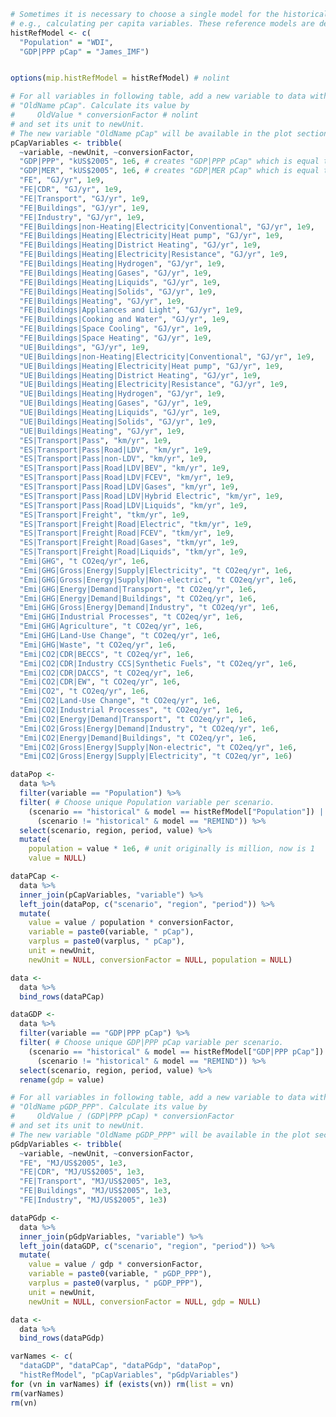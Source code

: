 ```r
# Sometimes it is necessary to choose a single model for the historical data,
# e.g., calculating per capita variables. These reference models are defined here.
histRefModel <- c(
  "Population" = "WDI",
  "GDP|PPP pCap" = "James_IMF")


options(mip.histRefModel = histRefModel) # nolint
```


```r
# For all variables in following table, add a new variable to data with the name
# "OldName pCap". Calculate its value by
#     OldValue * conversionFactor # nolint
# and set its unit to newUnit.
# The new variable "OldName pCap" will be available in the plot sections.
pCapVariables <- tribble(
  ~variable, ~newUnit, ~conversionFactor,
  "GDP|PPP", "kUS$2005", 1e6, # creates "GDP|PPP pCap" which is equal to reported variable "GDP|per capita|PPP"
  "GDP|MER", "kUS$2005", 1e6, # creates "GDP|MER pCap" which is equal to reported variable "GDP|per capita|MER"
  "FE", "GJ/yr", 1e9,
  "FE|CDR", "GJ/yr", 1e9,
  "FE|Transport", "GJ/yr", 1e9,
  "FE|Buildings", "GJ/yr", 1e9,
  "FE|Industry", "GJ/yr", 1e9,
  "FE|Buildings|non-Heating|Electricity|Conventional", "GJ/yr", 1e9, 
  "FE|Buildings|Heating|Electricity|Heat pump", "GJ/yr", 1e9,
  "FE|Buildings|Heating|District Heating", "GJ/yr", 1e9,
  "FE|Buildings|Heating|Electricity|Resistance", "GJ/yr", 1e9,
  "FE|Buildings|Heating|Hydrogen", "GJ/yr", 1e9,
  "FE|Buildings|Heating|Gases", "GJ/yr", 1e9,
  "FE|Buildings|Heating|Liquids", "GJ/yr", 1e9,
  "FE|Buildings|Heating|Solids", "GJ/yr", 1e9,
  "FE|Buildings|Heating", "GJ/yr", 1e9,
  "FE|Buildings|Appliances and Light", "GJ/yr", 1e9,
  "FE|Buildings|Cooking and Water", "GJ/yr", 1e9,
  "FE|Buildings|Space Cooling", "GJ/yr", 1e9,
  "FE|Buildings|Space Heating", "GJ/yr", 1e9,
  "UE|Buildings", "GJ/yr", 1e9,
  "UE|Buildings|non-Heating|Electricity|Conventional", "GJ/yr", 1e9, 
  "UE|Buildings|Heating|Electricity|Heat pump", "GJ/yr", 1e9,
  "UE|Buildings|Heating|District Heating", "GJ/yr", 1e9,
  "UE|Buildings|Heating|Electricity|Resistance", "GJ/yr", 1e9,
  "UE|Buildings|Heating|Hydrogen", "GJ/yr", 1e9,
  "UE|Buildings|Heating|Gases", "GJ/yr", 1e9,
  "UE|Buildings|Heating|Liquids", "GJ/yr", 1e9,
  "UE|Buildings|Heating|Solids", "GJ/yr", 1e9,
  "UE|Buildings|Heating", "GJ/yr", 1e9,
  "ES|Transport|Pass", "km/yr", 1e9,
  "ES|Transport|Pass|Road|LDV", "km/yr", 1e9,
  "ES|Transport|Pass|non-LDV", "km/yr", 1e9,
  "ES|Transport|Pass|Road|LDV|BEV", "km/yr", 1e9,
  "ES|Transport|Pass|Road|LDV|FCEV", "km/yr", 1e9,
  "ES|Transport|Pass|Road|LDV|Gases", "km/yr", 1e9,
  "ES|Transport|Pass|Road|LDV|Hybrid Electric", "km/yr", 1e9,
  "ES|Transport|Pass|Road|LDV|Liquids", "km/yr", 1e9,
  "ES|Transport|Freight", "tkm/yr", 1e9,
  "ES|Transport|Freight|Road|Electric", "tkm/yr", 1e9,
  "ES|Transport|Freight|Road|FCEV", "tkm/yr", 1e9,
  "ES|Transport|Freight|Road|Gases", "tkm/yr", 1e9,
  "ES|Transport|Freight|Road|Liquids", "tkm/yr", 1e9,
  "Emi|GHG", "t CO2eq/yr", 1e6,
  "Emi|GHG|Gross|Energy|Supply|Electricity", "t CO2eq/yr", 1e6,
  "Emi|GHG|Gross|Energy|Supply|Non-electric", "t CO2eq/yr", 1e6,
  "Emi|GHG|Energy|Demand|Transport", "t CO2eq/yr", 1e6,
  "Emi|GHG|Energy|Demand|Buildings", "t CO2eq/yr", 1e6,
  "Emi|GHG|Gross|Energy|Demand|Industry", "t CO2eq/yr", 1e6,
  "Emi|GHG|Industrial Processes", "t CO2eq/yr", 1e6,
  "Emi|GHG|Agriculture", "t CO2eq/yr", 1e6,
  "Emi|GHG|Land-Use Change", "t CO2eq/yr", 1e6,
  "Emi|GHG|Waste", "t CO2eq/yr", 1e6,
  "Emi|CO2|CDR|BECCS", "t CO2eq/yr", 1e6,
  "Emi|CO2|CDR|Industry CCS|Synthetic Fuels", "t CO2eq/yr", 1e6,
  "Emi|CO2|CDR|DACCS", "t CO2eq/yr", 1e6,
  "Emi|CO2|CDR|EW", "t CO2eq/yr", 1e6,
  "Emi|CO2", "t CO2eq/yr", 1e6,
  "Emi|CO2|Land-Use Change", "t CO2eq/yr", 1e6,
  "Emi|CO2|Industrial Processes", "t CO2eq/yr", 1e6,
  "Emi|CO2|Energy|Demand|Transport", "t CO2eq/yr", 1e6,
  "Emi|CO2|Gross|Energy|Demand|Industry", "t CO2eq/yr", 1e6,
  "Emi|CO2|Energy|Demand|Buildings", "t CO2eq/yr", 1e6,
  "Emi|CO2|Gross|Energy|Supply|Non-electric", "t CO2eq/yr", 1e6,
  "Emi|CO2|Gross|Energy|Supply|Electricity", "t CO2eq/yr", 1e6)

dataPop <-
  data %>%
  filter(variable == "Population") %>%
  filter( # Choose unique Population variable per scenario.
    (scenario == "historical" & model == histRefModel["Population"]) |
      (scenario != "historical" & model == "REMIND")) %>%
  select(scenario, region, period, value) %>%
  mutate(
    population = value * 1e6, # unit originally is million, now is 1
    value = NULL)

dataPCap <-
  data %>%
  inner_join(pCapVariables, "variable") %>%
  left_join(dataPop, c("scenario", "region", "period")) %>%
  mutate(
    value = value / population * conversionFactor,
    variable = paste0(variable, " pCap"),
    varplus = paste0(varplus, " pCap"),
    unit = newUnit,
    newUnit = NULL, conversionFactor = NULL, population = NULL)

data <-
  data %>%
  bind_rows(dataPCap)
```


```r
dataGDP <-
  data %>%
  filter(variable == "GDP|PPP pCap") %>%
  filter( # Choose unique GDP|PPP pCap variable per scenario.
    (scenario == "historical" & model == histRefModel["GDP|PPP pCap"]) |
      (scenario != "historical" & model == "REMIND")) %>%
  select(scenario, region, period, value) %>%
  rename(gdp = value)

# For all variables in following table, add a new variable to data with the name
# "OldName pGDP_PPP". Calculate its value by
#     OldValue / (GDP|PPP pCap) * conversionFactor
# and set its unit to newUnit.
# The new variable "OldName pGDP_PPP" will be available in the plot sections.
pGdpVariables <- tribble(
  ~variable, ~newUnit, ~conversionFactor,
  "FE", "MJ/US$2005", 1e3,
  "FE|CDR", "MJ/US$2005", 1e3,
  "FE|Transport", "MJ/US$2005", 1e3,
  "FE|Buildings", "MJ/US$2005", 1e3,
  "FE|Industry", "MJ/US$2005", 1e3)

dataPGdp <-
  data %>%
  inner_join(pGdpVariables, "variable") %>%
  left_join(dataGDP, c("scenario", "region", "period")) %>%
  mutate(
    value = value / gdp * conversionFactor,
    variable = paste0(variable, " pGDP_PPP"),
    varplus = paste0(varplus, " pGDP_PPP"),
    unit = newUnit,
    newUnit = NULL, conversionFactor = NULL, gdp = NULL)

data <-
  data %>%
  bind_rows(dataPGdp)
```

```r
varNames <- c(
  "dataGDP", "dataPCap", "dataPGdp", "dataPop", 
  "histRefModel", "pCapVariables", "pGdpVariables")
for (vn in varNames) if (exists(vn)) rm(list = vn)
rm(varNames)
rm(vn)
```

